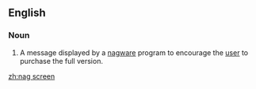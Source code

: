 ==English==

===Noun===
{{en-noun|head=[[nag]] [[screen]]}}

#{{context|computing}} A message displayed by a [[nagware]] program to encourage the [[user]] to purchase the full version.

[[zh:nag screen]]
